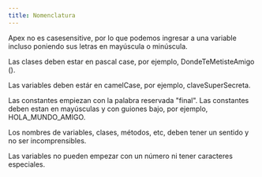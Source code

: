 ```yaml
---
title: Nomenclatura
---
```


Apex no es casesensitive, por lo que podemos ingresar a una variable incluso poniendo sus letras en mayúscula o minúscula.


Las clases deben estar en pascal case, por ejemplo, DondeTeMetisteAmigo ().

Las variables deben estár en camelCase, por ejemplo, claveSuperSecreta.

Las constantes empiezan con la palabra reservada "final".
Las constantes deben estan en mayúsculas y con guiones bajo, por ejemplo, HOLA_MUNDO_AMIGO.

Los nombres de variables, clases, métodos, etc, deben tener un sentido y no ser incomprensibles.

Las variables no pueden empezar con un número ni tener caracteres especiales.

